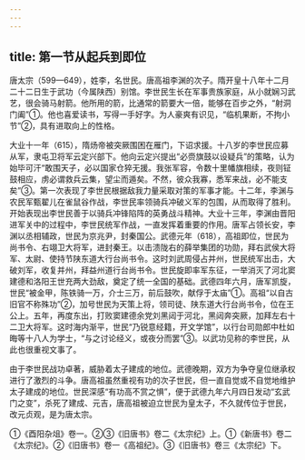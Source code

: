 ```yaml
---
---
---
```

title: 第一节从起兵到即位
---



唐太宗（599—649），姓李，名世民。唐高祖李渊的次子。隋开皇十八年十二月二十二日生于武功（今属陕西）别馆。李世民生长在军事贵族家庭，从小就娴习武艺，很会骑马射箭。他所用的箭，比通常的箭要大一倍，能够在百步之外，“射洞门阖”①。他也喜爱读书，写得一手好字。为人豪爽有识见，“临机果断，不拘小节”②，具有进取向上的性格。

大业十一年（615），隋炀帝被突厥围困在雁门，下诏求援。十八岁的李世民应募从军，隶屯卫将军云定兴部下。他向云定兴提出“必赍旗鼓以设疑兵”的策略，认为始毕可汗“敢围天子，必以国家仓猝无援。我张军容，令数十里幡旗相续，夜则钲鼓相应，虏必谓救兵云集，望尘而遁矣。不然，彼众我寡，悉军来战，必不能支矣”③。第一次表现了李世民根据敌我力量采取对策的军事才能。十二年，李渊与农民军甄翟儿在雀鼠谷作战，李世民率领骑兵冲破义军的包围，从而取得了胜利。开始表现出李世民善于以骑兵冲锋陷阵的英勇战斗精神。大业十三年，李渊由晋阳进军关中的过程中，李世民统军作战，一直发挥着重要的作用。唐军占领长安，李渊以丞相辅政，世民为京兆尹，封秦国公。武德元年（618），高祖即位，世民为尚书令、右翊卫大将军，进封秦王。以击溃陇右的薛举集团的功勋，拜右武侯大将军、太尉、使持节陕东道大行台尚书令。这时刘武周侵占并州，世民统军出击，大破刘军，收复并州，拜益州道行台尚书令。世民旋即率军东征，一举消灭了河北窦建德和洛阳王世充两大劲敌，奠定了统一全国的基础。武德四年六月，唐军凯旋，世民“被金甲，陈铁骑一万，介士三万，前后鼓吹，献俘于太庙”①。高祖“以自古旧官不称殊功”②，加号世民为天策上将，领司徒、陕东道大行台尚书令，位在王公上。五年，再度东出，打败窦建德余党刘黑闼于河北，黑闼奔突厥，加拜左右十二卫大将军。这时海内渐平，世民“乃锐意经籍，开文学馆”，以行台司勋郎中杜如晦等十八人为学士，“与之讨论经义，或夜分而罢”③。以武功见称的李世民，从此也很重视文事了。

由于李世民战功卓著，威胁着太子建成的地位。武德晚期，双方为争夺皇位继承权进行了激烈的斗争。唐高祖虽然重视有功的次子世民，但一直自觉或不自觉地维护太子建成的地位。世民深感“有功高不赏之惧”，便于武德九年六月四日发动“玄武门之变”，杀死了建成、元吉，唐高祖被迫立世民为皇太子，不久就传位于世民，改元贞观，是为唐太宗。

①《酉阳杂俎》卷一。②③《旧唐书》卷二《太宗纪》上。①《新唐书》卷二《太宗纪》。②《旧唐书》卷一《高祖纪》。③《旧唐书》卷三《太宗纪》下。